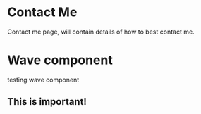 
# Contact Me

Contact me page, will contain details of how to best contact me.


# Wave component

<Wave />

testing wave component

<div style={{background: 'red' }}>

## This is important!

</div>
